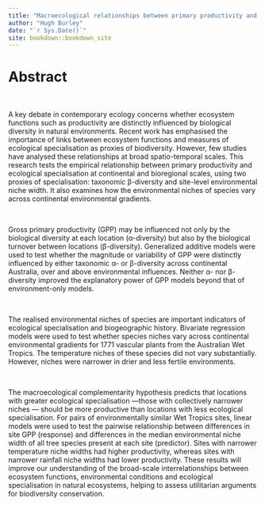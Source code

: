 ```yaml
--- 
title: "Macroecological relationships between primary productivity and ecological specialisation"
author: "Hugh Burley"
date: "`r Sys.Date()`"
site: bookdown::bookdown_site
---
```


# Abstract

\


A key debate in contemporary ecology concerns whether ecosystem functions such as productivity are distinctly influenced by biological diversity in natural environments. Recent work has emphasised the importance of links between ecosystem functions and measures of ecological specialisation as proxies of biodiversity. However, few studies have analysed these relationships at broad spatio-temporal scales. This research tests the empirical relationship between primary productivity and ecological specialisation at continental and bioregional scales, using two proxies of specialisation: taxonomic β-diversity and site-level environmental niche width. It also examines how the environmental niches of species vary across continental environmental gradients. 

\

Gross primary productivity (GPP) may be influenced not only by the biological diversity at each location (α-diversity) but also by the biological turnover between locations (β-diversity). Generalized additive models were used to test whether the magnitude or variability of GPP were distinctly influenced by either taxonomic α- or β-diversity across continental Australia, over and above environmental influences. Neither α- nor β-diversity improved the explanatory power of GPP models beyond that of environment-only models.

\

The realised environmental niches of species are important indicators of ecological specialisation and biogeographic history. Bivariate regression models were used to test whether species niches vary across continental environmental gradients for 1771 vascular plants from the Australian Wet Tropics. The temperature niches of these species did not vary substantially. However, niches were narrower in drier and less fertile environments. 

\

The macroecological complementarity hypothesis predicts that locations with greater ecological specialisation —those with collectively narrower niches — should be more productive than locations with less ecological specialisation. For pairs of environmentally similar Wet Tropics sites, linear models were used to test the pairwise relationship between differences in site GPP (response) and differences in the median environmental niche width of all tree species present at each site (predictor). Sites with narrower temperature niche widths had higher productivity, whereas sites with narrower rainfall niche widths had lower productivity. These results will improve our understanding of the broad-scale interrelationships between ecosystem functions, environmental conditions and ecological specialisation in natural ecosystems, helping to assess utilitarian arguments for biodiversity conservation.

\

